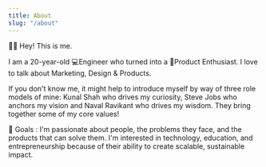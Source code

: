 ```yaml
---
title: About
slug: "/about"
---
```

👋🏽 Hey! This is me.

I am a 20-year-old 💻Engineer who turned into a 📱Product Enthusiast. I love to talk about Marketing, Design & Products.


If you don't know me, it might help to introduce myself by way of three role models of mine: Kunal Shah who drives my curiosity, Steve Jobs who anchors my vision and Naval Ravikant who drives my wisdom. They bring together some of my core values!

🚀 Goals : I'm passionate about people, the problems they face, and the products that can solve them. I'm interested in technology, education, and entrepreneurship because of their ability to create scalable, sustainable impact.
